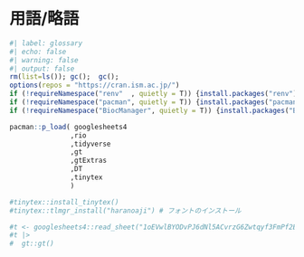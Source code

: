 # 用語/略語 {.unnumbered}

```r
#| label: glossary
#| echo: false
#| warning: false
#| output: false
rm(list=ls()); gc();  gc();
options(repos = "https://cran.ism.ac.jp/")
if (!requireNamespace("renv"  , quietly = T)) {install.packages("renv")}
if (!requireNamespace("pacman", quietly = T)) {install.packages("pacman")}
if (!requireNamespace("BiocManager", quietly = T)) {install.packages("BiocManager")}

pacman::p_load( googlesheets4
               ,rio
               ,tidyverse
               ,gt
               ,gtExtras
               ,DT
               ,tinytex
               )

#tinytex::install_tinytex()
#tinytex::tlmgr_install("haranoaji") # フォントのインストール

#t <- googlesheets4::read_sheet("1oEVwlBYODvPJ6dNl5ACvrzG6Zwtqyf3FmPf2ETqX0Bo")
#t |>
#  gt::gt()

```
